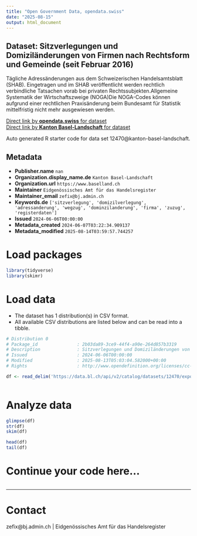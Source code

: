 ```yaml
---
title: "Open Government Data, opendata.swiss"
date: "2025-08-15"
output: html_document
---
```


## Dataset: Sitzverlegungen und Domiziländerungen von Firmen nach Rechtsform und Gemeinde (seit Februar 2016)

Tägliche Adressänderungen aus dem Schweizerischen Handelsamtsblatt (SHAB). Eingetragen und im SHAB veröffentlicht werden rechtlich verbindliche Tatsachen vorab bei privaten Rechtssubjekten.Allgemeine Systematik der Wirtschaftszweige (NOGA)Die NOGA-Codes können aufgrund einer rechtlichen Praxisänderung beim Bundesamt für Statistik mittelfristig nicht mehr ausgewiesen werden.

[Direct link by **opendata.swiss** for dataset](https://opendata.swiss/de/dataset/sitzverlegungen-und-domizilanderungen-von-firmen-nach-rechtsform-noga-abschnitt-und-gemein-2016)<br>
[Direct link by **Kanton Basel-Landschaft** for dataset](https://data.bl.ch/explore/dataset/12470/)

Auto generated R starter code for data set 12470@kanton-basel-landschaft.

## Metadata

- **Publisher.name** `nan`
- **Organization.display_name.de** `Kanton Basel-Landschaft`
- **Organization.url** `https://www.baselland.ch`
- **Maintainer** `Eidgenössisches Amt für das Handelsregister`
- **Maintainer_email** `zefix@bj.admin.ch`
- **Keywords.de** `['sitzverlegung', 'domizilverlegung', 'adressanderung', 'wegzug', 'dominzilanderung', 'firma', 'zuzug', 'registerdaten']`
- **Issued** `2024-06-06T00:00:00`
- **Metadata_created** `2024-06-07T03:22:34.909137`
- **Metadata_modified** `2025-08-14T03:59:57.744257`


# Load packages

```r

library(tidyverse)
library(skimr)

```

# Load data

-   The dataset has 1 distribution(s) in CSV format.
-   All available CSV distributions are listed below and can be read into a tibble.

```r

# Distribution 0
# Package_id               : 2b03da89-3ce9-44f4-a90e-264d857b3319
# Description              : Sitzverlegungen und Domiziländerungen von Firmen nach Rechtsform und Gemeinde (seit Februar 2016) (csv)
# Issued                   : 2024-06-06T00:00:00
# Modified                 : 2025-08-13T05:03:04.582000+00:00
# Rights                   : http://www.opendefinition.org/licenses/cc-by/

df <- read_delim('https://data.bl.ch/api/v2/catalog/datasets/12470/exports/csv?use_labels=true')



```

# Analyze data

```r

glimpse(df)
str(df)
skim(df)

head(df)
tail(df)

```

# Continue your code here...

```r

```

------------------------------------------------------------------------

# Contact

zefix@bj.admin.ch | Eidgenössisches Amt für das Handelsregister
